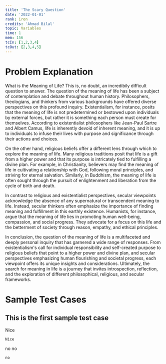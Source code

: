 ```yaml
---
title: 'The Scary Question'
date: '2022-01-01'
rank: iron
credits: 'Ahmad Bilal'
topic: Variables
time: 1
mem: 156
tcIn: [1,2,3,4]
tcOut: [2,3,4,5]
---
```


# Problem Explanation

What is the Meaning of Life? This is, no doubt, an incredibily difficult question to answer. The question of the meaning of life has been a subject of contemplation and debate throughout human history. Philosophers, theologians, and thinkers from various backgrounds have offered diverse perspectives on this profound inquiry. Existentialism, for instance, posits that the meaning of life is not predetermined or bestowed upon individuals by external forces, but rather it is something each person must create for themselves. According to existentialist philosophers like Jean-Paul Sartre and Albert Camus, life is inherently devoid of inherent meaning, and it is up to individuals to infuse their lives with purpose and significance through their actions and choices.

On the other hand, religious beliefs offer a different lens through which to explore the meaning of life. Many religious traditions posit that life is a gift from a higher power and that its purpose is intricately tied to fulfilling a divine plan. For example, in Christianity, believers may find the meaning of life in cultivating a relationship with God, following moral principles, and striving for eternal salvation. Similarly, in Buddhism, the meaning of life is often sought through the pursuit of enlightenment and liberation from the cycle of birth and death.

In contrast to religious and existentialist perspectives, secular viewpoints acknowledge the absence of any supernatural or transcendent meaning to life. Instead, secular thinkers often emphasize the importance of finding meaning and fulfillment in this earthly existence. Humanists, for instance, argue that the meaning of life lies in promoting human well-being, compassion, and social progress. They advocate for a focus on this life and the betterment of society through reason, empathy, and ethical principles.

In conclusion, the question of the meaning of life is a multifaceted and deeply personal inquiry that has garnered a wide range of responses. From existentialism's call for individual responsibility and self-created purpose to religious beliefs that point to a higher power and divine plan, and secular perspectives emphasizing human flourishing and societal progress, each viewpoint offers its unique insights and considerations. Ultimately, the search for meaning in life is a journey that invites introspection, reflection, and the exploration of different philosophical, religious, and secular frameworks.

# Sample Test Cases

## This is the first sample test case

Nice

```
Nice
```

no no

```
no
```
